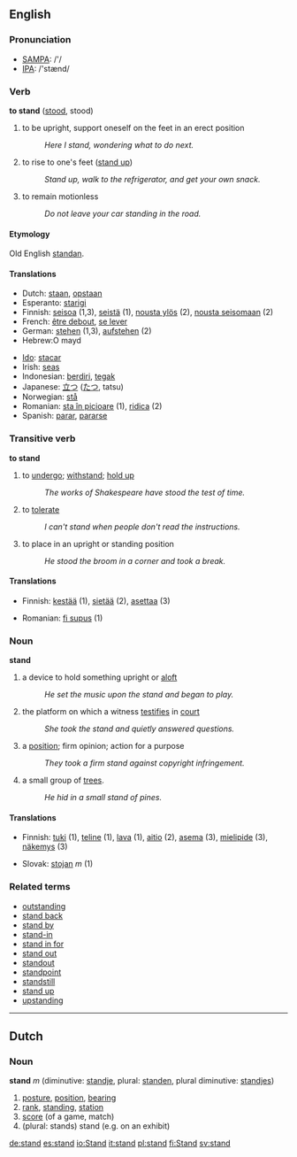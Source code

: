 ==English==
=== Pronunciation ===
*[[w:SAMPA|SAMPA]]: /'/
*[[w:IPA|IPA]]: /'stænd/

=== Verb ===
'''to stand''' ([[stood]], stood)

# to be upright, support oneself on the feet in an erect position
#:''Here I stand, wondering what to do next.''
# to rise to one's feet ([[stand up]])
#:''Stand up, walk to the refrigerator, and get your own snack.''
# to remain motionless
#:''Do not leave your car standing in the road.''

====Etymology====
Old English [[standan]].

==== Translations ====
{{top}}
*Dutch: [[staan]], [[opstaan]]
*Esperanto: [[starigi]]
*Finnish: [[seisoa]] (1,3), [[seistä]] (1), [[nousta ylös]] (2), [[nousta seisomaan]] (2)
*French: [[être debout]], [[se lever]]
*German: [[stehen]] (1,3), [[aufstehen]] (2)
*Hebrew:O mayd
{{mid}}
*[[Ido]]: [[stacar]]
*Irish: [[seas]]
*Indonesian: [[diri|berdiri]], [[tegak]]
*Japanese: [[立つ]] ([[たつ]], tatsu)
*Norwegian: [[stå]]
*Romanian: [[sta în picioare]] (1), [[ridica]] (2)
*Spanish: [[parar]], [[pararse]]
{{bottom}}

===Transitive verb===
'''to stand'''

# to [[undergo]]; [[withstand]]; [[hold up]]
#:''The works of Shakespeare have stood the test of time.''
# to [[tolerate]]
#:''I can't stand when people don't read the instructions.''
# to place in an upright or standing position
#:''He stood the broom in a corner and took a break.''

==== Translations ====
{{top}}
*Finnish: [[kestää]] (1), [[sietää]] (2), [[asettaa]] (3)
{{mid}}
*Romanian: [[fi supus]] (1)
{{bottom}}

===Noun===
'''stand'''
# a device to hold something upright or [[aloft]]
#: ''He set the music upon the stand and began to play.''
# the platform on which a witness [[testifies]] in [[court]]
#: ''She took the stand and quietly answered questions.''
# a [[position]]; firm opinion; action for a purpose
#: ''They took a firm stand against copyright infringement.''
# a small group of [[trees]].
#: ''He hid in a small stand of pines.''

==== Translations ====
{{top}}
*Finnish: [[tuki]] (1), [[teline]] (1), [[lava]] (1), [[aitio]] (2), [[asema]] (3), [[mielipide]] (3), [[näkemys]] (3)
{{mid}}
*Slovak: [[stojan]] ''m'' (1)
{{bottom}}

=== Related terms ===
*[[outstanding]]
*[[stand back]]
*[[stand by]]
*[[stand-in]]
*[[stand in for]]
*[[stand out]]
*[[standout]]
*[[standpoint]] 
*[[standstill]] 
*[[stand up]]
*[[upstanding]]
----

==Dutch==

===Noun===
'''stand''' ''m'' (diminutive: [[standje]], plural: [[standen]], plural diminutive: [[standjes]])

# [[posture]], [[position]], [[bearing]]
# [[rank]], [[standing]], [[station]]
# [[score]] (of a game, match)
# (plural: stands) stand (e.g. on an exhibit)

[[de:stand]]
[[es:stand]]
[[io:Stand]]
[[it:stand]]
[[pl:stand]]
[[fi:Stand]]
[[sv:stand]]